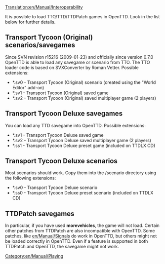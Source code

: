 [[Translation:en/Manual/Interoperability]]
[[Category:en/Manual/Playing]]

It is possible to load TTO/TTD/TTDPatch games in OpenTTD. Look in the list below for further details.

==Transport Tycoon (Original) scenarios/savegames==
Since SVN revision r15216 (2009-01-23) and officially since version 0.7.0 OpenTTD is able to load any savegame or scenario from TTO. The TTO loader code is based on SVXConverter by Roman Vetter. Possible extensions:
* *.sv0 - Transport Tycoon (Original) scenario (created using the "World Editor" add-on)
* *.sv1 - Transport Tycoon (Original) saved game
* *.sv2 - Transport Tycoon (Original) saved multiplayer game (2 players)

==Transport Tycoon Deluxe savegames==
You can load any TTD savegame into OpenTTD. Possible extensions:
* *.sv1 - Transport Tycoon Deluxe saved game
* *.sv2 - Transport Tycoon Deluxe saved multiplayer game (2 players)
* *.ss1 - Transport Tycoon Deluxe preset game (included on TTDLX CD)

==Transport Tycoon Deluxe scenarios==
Most scenarios should work. Copy them into the /scenario directory using the following extensions:
* *.sv0 - Transport Tycoon Deluxe scenario
* *.ss0 - Transport Tycoon Deluxe preset scenario (included on TTDLX CD)

==TTDPatch savegames==
{{en/Warning|Not all TTDPatch savegames can be loaded into OpenTTD!}}
In particular, if you have used '''morevehicles''', the game will not load. Certain other patches from TTDPatch are also incompatible with OpenTTD. Some patches, like [[en/Manual/Signals]] do work in OpenTTD, but others might not be loaded correctly in OpenTTD. Even if a feature is supported in both TTDPatch and OpenTTD, the savegame might not work.